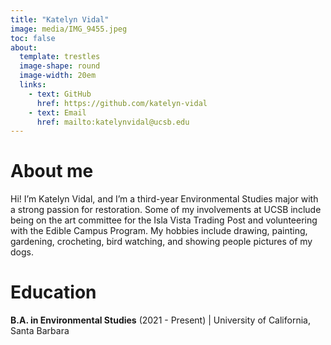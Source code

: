 ```yaml
---
title: "Katelyn Vidal"
image: media/IMG_9455.jpeg
toc: false
about: 
  template: trestles
  image-shape: round
  image-width: 20em
  links:
    - text: GitHub
      href: https://github.com/katelyn-vidal
    - text: Email
      href: mailto:katelynvidal@ucsb.edu
---
```


# About me
Hi! I’m Katelyn Vidal, and I’m a third-year Environmental Studies major with a strong passion for restoration. Some of my involvements at UCSB include being on the art committee for the Isla Vista Trading Post and volunteering with the Edible Campus Program. My hobbies include drawing, painting, gardening, crocheting, bird watching, and showing people pictures of my dogs.

# Education
**B.A. in Environmental Studies** (2021 - Present) |        University of California, Santa Barbara


